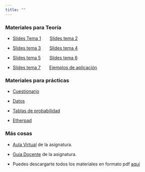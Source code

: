 ```yaml
---
title: ""
---
```


### Materiales para Teoría

-   [Slides Tema 1](./materiales/slides_tema_1.html){target="_blank"}         [Slides tema 2](./materiales/slides_tema_2.html){target="_blank"}

-   [Slides tema 3](./materiales/slides_tema_3.html){target="_blank"}         [Slides tema 4](./materiales/slides_tema_4.html){target="_blank"}

-   [Slides tema 5](./materiales/slides_tema_5.html){target="_blank"}          [Slides tema 6](./materiales/slides_tema_6.html){target="_blank"} 

- [Slides tema 7](./materiales/slides_tema_7.html){target="_blank"}        [Ejemplos de aplicación](./materiales/ejemplos_de_aplicacion.html){target="_blank"}


### Materiales para prácticas

-   [Cuestionario](./materiales/cuestionario_practicas.html){target="_blank"}

-   [Datos](./materiales/datos.zip){target="_blank"}

-   [Tablas de probabilidad](./materiales/tablas_probabilidad.pdf){target="_blank"}

-   [Etherpad](https://etherpad.wikimedia.org/p/curso_intro_DS_UV){target="_blank"}


### Más cosas

- [Aula Virtual](https://aulavirtual.uv.es/course/view.php?id=45440){target="_blank"} de la asignatura.

- [Guía Docente](https://webges.uv.es/uvGuiaDocenteWeb/guia?APP=uvGuiaDocenteWeb&ACTION=MOSTRARGUIA.M&MODULO=35820&CURSOACAD=2023&IDIOMA=C){target="_blank"} de la asignatura.

- Puedes descargarte todos los materiales en formato pdf [aquí](./materiales/materiales_econometria.zip){target="_blank"}



